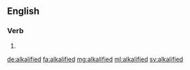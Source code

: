 ==English==

===Verb===
{{head|en}}

# {{en-past of|alkalify}}

[[de:alkalified]]
[[fa:alkalified]]
[[mg:alkalified]]
[[ml:alkalified]]
[[sv:alkalified]]